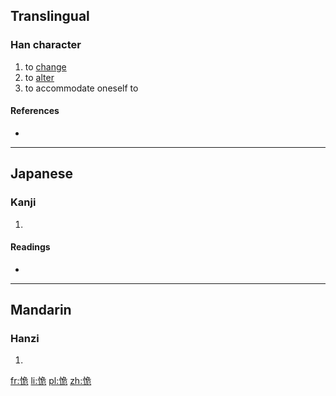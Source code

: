==Translingual==

===Han character===
{{Han char|rn=61|rad=心|as=06|sn=9|four=|canj=心弓一山 (PNMU)}}

# to [[change]]
# to [[alter]]
# to accommodate oneself to

====References====
* {{Han ref|kx=0384.120|dkj=10556|dj=0714.290|hdz=42297.070|uh=6051|ud=24657}}

----

==Japanese==

===Kanji===
{{ja-kanji|grade=|rs=心06}}

# {{defn|Japanese|sort=心06}}

====Readings====
* {{ja-readings|on=[[き]] (ki), [[ぎ]] (gi)|kun=[[かわる]] (kawaru), [[あやしむ]] (ayashimu)}}

----

==Mandarin==

===Hanzi===
{{cmn-hanzi|pin=[[guǐ]] ([[gui3]])|wg=kuei<sup>3</sup>}}

# {{defn|Mandarin|sort=心06}}

[[fr:恑]]
[[li:恑]]
[[pl:恑]]
[[zh:恑]]